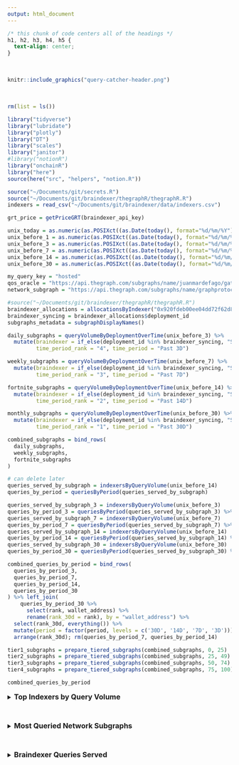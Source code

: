 ```yaml
---
output: html_document
---
```


```css
/* this chunk of code centers all of the headings */
h1, h2, h3, h4, h5 {
  text-align: center;
}
```

<br>

```r
knitr::include_graphics("query-catcher-header.png")
```

<br>

```r
rm(list = ls())

library("tidyverse")
library("lubridate")
library("plotly")
library("DT")
library("scales")
library("janitor")
#library("notionR")
library("onchainR")
library("here")
source(here("src", "helpers", "notion.R"))

source("~/Documents/git/secrets.R")
source("~/Documents/git/braindexer/thegraphR/thegraphR.R")
indexers = read_csv("~/Documents/git/braindexer/data/indexers.csv")

grt_price = getPriceGRT(braindexer_api_key)

unix_today = as.numeric(as.POSIXct((as.Date(today(), format="%d/%m/%Y")), format="%Y-%m-%d"))
unix_before_1 = as.numeric(as.POSIXct((as.Date(today(), format="%d/%m/%Y") - 1), format="%Y-%m-%d"))
unix_before_3 = as.numeric(as.POSIXct((as.Date(today(), format="%d/%m/%Y") - 3), format="%Y-%m-%d"))
unix_before_7 = as.numeric(as.POSIXct((as.Date(today(), format="%d/%m/%Y") - 7), format="%Y-%m-%d"))
unix_before_14 = as.numeric(as.POSIXct((as.Date(today(), format="%d/%m/%Y") - 14), format="%Y-%m-%d"))
unix_before_30 = as.numeric(as.POSIXct((as.Date(today(), format="%d/%m/%Y") - 30), format="%Y-%m-%d"))

my_query_key = "hosted"
qos_oracle = "https://api.thegraph.com/subgraphs/name/juanmardefago/gateway-qos-oracle"
network_subgraph = "https://api.thegraph.com/subgraphs/name/graphprotocol/graph-network-arbitrum"

#source("~/Documents/git/braindexer/thegraphR/thegraphR.R")
braindexer_allocations = allocationsByIndexer("0x920fdeb00ee04dd72f62d8a8f80f13c82ef76c1e")
braindexer_syncing = braindexer_allocations$deployment_id
subgraphs_metadata = subgraphDisplayNames()

daily_subgraphs = queryVolumeByDeploymentOverTime(unix_before_3) %>% 
  mutate(braindexer = if_else(deployment_id %in% braindexer_syncing, "Syncing", "Not Syncing"),
         time_period_rank = "4", time_period = "Past 3D") 

weekly_subgraphs = queryVolumeByDeploymentOverTime(unix_before_7) %>% 
  mutate(braindexer = if_else(deployment_id %in% braindexer_syncing, "Syncing", "Not Syncing"),
         time_period_rank = "3", time_period = "Past 7D") 

fortnite_subgraphs = queryVolumeByDeploymentOverTime(unix_before_14) %>% 
  mutate(braindexer = if_else(deployment_id %in% braindexer_syncing, "Syncing", "Not Syncing"),
         time_period_rank = "2", time_period = "Past 14D")

monthly_subgraphs = queryVolumeByDeploymentOverTime(unix_before_30) %>% 
  mutate(braindexer = if_else(deployment_id %in% braindexer_syncing, "Syncing", "Not Syncing"),
         time_period_rank = "1", time_period = "Past 30D")

combined_subgraphs = bind_rows(
  daily_subgraphs, 
  weekly_subgraphs,
  fortnite_subgraphs
)

# can delete later 
queries_served_by_subgraph = indexersByQueryVolume(unix_before_14)
queries_by_period = queriesByPeriod(queries_served_by_subgraph)

queries_served_by_subgraph_3 = indexersByQueryVolume(unix_before_3) 
queries_by_period_3 = queriesByPeriod(queries_served_by_subgraph_3) %>% mutate(period = "3D")
queries_served_by_subgraph_7 = indexersByQueryVolume(unix_before_7) 
queries_by_period_7 = queriesByPeriod(queries_served_by_subgraph_7) %>% mutate(period = "7D")
queries_served_by_subgraph_14 = indexersByQueryVolume(unix_before_14) 
queries_by_period_14 = queriesByPeriod(queries_served_by_subgraph_14) %>% mutate(period = "14D")
queries_served_by_subgraph_30 = indexersByQueryVolume(unix_before_30)
queries_by_period_30 = queriesByPeriod(queries_served_by_subgraph_30) %>% mutate(period = "30D")

combined_queries_by_period = bind_rows(
  queries_by_period_3, 
  queries_by_period_7,
  queries_by_period_14,
  queries_by_period_30
) %>% left_join(
    queries_by_period_30 %>% 
      select(rank, wallet_address) %>% 
      rename(rank_30d = rank), by = "wallet_address") %>% 
  select(rank_30d, everything()) %>% 
  mutate(period = factor(period, levels = c('30D', '14D', '7D', '3D'))) %>% 
  arrange(rank_30d); rm(queries_by_period_7, queries_by_period_14)

tier1_subgraphs = prepare_tiered_subgraphs(combined_subgraphs, 0, 25)
tier2_subgraphs = prepare_tiered_subgraphs(combined_subgraphs, 25, 49)
tier3_subgraphs = prepare_tiered_subgraphs(combined_subgraphs, 50, 74)
tier4_subgraphs = prepare_tiered_subgraphs(combined_subgraphs, 75, 100)

combined_queries_by_period
```

<details>
  <br>
  <summary><font size="3"> **Top Indexers by Query Volume** </font></summary>
```r
upgrade_indexer = "0xbdfb5ee5a2abf4fc7bb1bd1221067aef7f9de491"

indexers_plot = combined_queries_by_period %>% 
  left_join(indexers, by = "wallet_address") %>% 
  mutate(indexer_name = replace_na(indexer_name, "Unknown Indexer"),
         indexer_name = if_else(wallet_address == upgrade_indexer, 
                                "Upgrade Indexer", indexer_name)) %>% 
  group_by(indexer_name, period) %>% 
  summarise(queries_served = sum(queries_served),
            subgraphs_served = sum(subgraphs_served)) 

indexers_rank30d = indexers_plot %>% 
  filter(period == "30D") %>% 
  arrange(desc(queries_served)) 

indexers_rank30d$rank_30d <-  rank(-indexers_rank30d$queries_served)

indexers_plot = indexers_plot %>%
  left_join(indexers_rank30d %>% select(rank_30d, indexer_name), by = "indexer_name") %>% 
  filter(rank_30d < 26) %>% 
  arrange(rank_30d) %>% 
  #left_join(indexers %>% group_by(), by = "indexer_name") %>% 
  mutate(indexer_name = str_replace_all(indexer_name, "Braindexer", "🧠 Braindexer"),
         indexer_name = fct_reorder(indexer_name, rank_30d)) %>% 
  ggplot(aes(fill=period, x=fct_reorder(indexer_name, rank_30d), y=queries_served, group = period,
             text=paste0('Indexer: ', indexer_name, 
                         #'<br>Wallet: ', wallet_address, 
                         '<br>',period,' Rank: ', rank_30d, 
                         '<br>',period,' Queries: ', format(queries_served, nsmall=0, big.mark=","),
                         '<br>',period,' Subgraphs Served: ', subgraphs_served))) + 
  geom_bar(stat="identity", width = 0.5, position = position_dodge(width=0.7)) +
  #geom_segment(aes(x=wallet_address, xend=wallet_address, y=0, yend=queries_served), linewidth = 1.2) +
  #geom_point(size=2, alpha=1, stroke=1) +
  theme_minimal() +
  theme(panel.background = element_rect(
        fill = "white", colour = "white", size = 0.5, linetype = "solid"),
        plot.title = element_text(size=14, face="bold", hjust=0.5),
        axis.title.x = element_blank(),
        axis.title.y = element_text(size=6, family = "Arial", colour="#000000"),
        axis.text.x = element_text(size=7, angle = 45, vjust = 0.5, hjust=1),
        axis.text.y = element_text(size=6, family = "Arial", colour="#000000"),
        legend.position = "none") +
   labs(title="The Graph's Indexers - Queries Served (Top 25 - Past 30D)", 
        y = "Queries Served by Indexer (Past 30D)") +
   scale_fill_manual(values=c("#054C70", "#00CED4", "#089DEA", "#E9A1C9")) #+
   #scale_y_continuous(labels = comma)
ggplotly(indexers_plot, tooltip = c("text")) 
```

```r
queries_table_3 = queries_by_period_3 %>% 
  mutate(queries_3d = str_c(format(queries_served, nsmall=0, big.mark=","),
                             " (",subgraphs_served,")"),
         fees_3d = paste0(
           "USD: $",format(round(query_fees_grt*grt_price, 2), nsmall=0, big.mark=","), "\n",
           "GRT: ",format(round(query_fees_grt, 2), nsmall=0, big.mark=","))) %>% 
  select(wallet_address, queries_3d, fees_3d)

queries_table_30 = queries_by_period_30 %>% 
  mutate(queries_30d = str_c(format(queries_served, nsmall=0, big.mark=","),
                             " (",subgraphs_served,")"),
         fees_30d = paste0(
           "USD: $",format(round(query_fees_grt*grt_price, 2), nsmall=0, big.mark=","), "\n",
           "GRT: ",format(round(query_fees_grt, 2), nsmall=0, big.mark=","))) %>% 
  select(rank, wallet_address, queries_30d, fees_30d)

datatable(queries_table_30 %>% 
  left_join(queries_table_3, by = "wallet_address") %>% 
  left_join(indexers, by = "wallet_address") %>% 
  distinct(rank, indexer_name, queries_30d, fees_30d, queries_3d, fees_3d) %>% 
  mutate(indexer_name = str_replace_all(indexer_name, "Braindexer", "🧠 Braindexer")) %>% 
  #select(rank, indexer_name, queries_3d, fees_3d, queries_30d, fees_30d) %>% 
  arrange(rank), 
          caption = "Top Indexers Serving Queries over Past 30 Days", 
          rownames = FALSE,  options = list(pageLength = 15))
```
</details>
<br>

<details>
  <br>
  <summary><font size="3"> **Most Queried Network Subgraphs** </font></summary>
```r
combined_plots = tier1_subgraphs %>% 
  ggplot(aes(fill=time_period_rank, x=display_name, y=query_count, #color=braindexer,
             text=paste('Subgraph:', display_name, 
                        '<br>Query Rank:', period_rank, 
                        '<br>Time Period:', time_period, 
                        '<br>Period Queries:', format(query_count, nsmall=0, big.mark=","),
                        '<br>Success rate:', success_rate, '<br>Avg latency:', avg_latency, "ms"))) +
  geom_bar(stat="identity", width = 0.5, position = position_dodge(width=0.7)) +
  theme_minimal() +
  theme(plot.title = element_text(size=14, face="bold", hjust=0.5),
        plot.subtitle = element_text(size=11, hjust=0.5),
        axis.title.x=element_blank(),
        axis.text.x = element_text(angle = 45, vjust = 0.5, hjust=1),
        legend.position = "none") +
  ggtitle("Top Graph Network Subgraphs by Query Volume (Past 14D - Top 25)") + 
  ylab("Number of Queries") +
  scale_fill_manual(values=c("#054C70", "#089DEA", "#E9A1C9")) #+ 
 # scale_y_continuous(labels = comma)
ggplotly(combined_plots, tooltip = c("text")) 
```

```r
tiered_subgraphs = bind_rows(tier1_subgraphs, tier2_subgraphs, tier3_subgraphs, tier4_subgraphs) %>%
  arrange(time_period_rank, chart_rank)

datatable(tiered_subgraphs %>% 
            mutate(query_count = format(query_count, nsmall=0, big.mark=","),
                   success_rate = success_rate,
                   avg_latency = str_c(avg_latency, " ms"),
                   display_name = str_replace_all(display_name, " 🧠", ""),
                   display_name = if_else(braindexer == "Syncing", 
                                          str_c("🧠 ", display_name), display_name),
                   display_name = replace_na(display_name, "♻️ Deprecated")) %>% 
            select(time_period, everything(), -chart_rank, -period_rank, -time_period_rank, -braindexer), 
            caption = "Top Graph Network Subgraphs by Query Volume (Past 14 Days)", 
            rownames = FALSE)
```

**Search Subgraphs:** [Graphscan](https://arbitrum.graphscan.io/#subgraphs) | [Graph Explorer](https://thegraph.com/explorer) | [GraphSeer](https://beta.graphseer.com/)
<br>
<br>

<details>
  <br>
  <summary><font size="3"> **Most Queried Network Subgraphs (Last 3D)** </font></summary>
  
```r
last_3D_data = combined_subgraphs %>% 
  filter(time_period == "Past 3D") %>% 
  mutate(display_name = if_else(is.na(display_name), 
                                str_c(substr(deployment_id, 1, 4),"-",
                                      str_sub(deployment_id,-4,-1)), display_name),
         display_name = if_else(braindexer == "Syncing", str_c(display_name," 🧠"), display_name), 
         display_name = fct_reorder(display_name, rank)) 

last_3D_plots = last_3D_data %>% 
  filter(rank < 40) %>% 
  ggplot(aes(fill=time_period_rank, x=display_name, y=query_count, #color=braindexer,
             text=paste('Subgraph:', display_name, 
                        '<br>Query Rank:', rank, 
                        '<br>Time Period:', time_period, 
                        '<br>Period Queries:', format(query_count, nsmall=0, big.mark=","),
                        '<br>Success rate:', success_rate, 
                        '<br>Avg latency:', avg_latency, "ms"))) +
  geom_bar(stat="identity", width = 0.5, position = position_dodge(width=0.7)) +
  theme_minimal() +
  theme(plot.title = element_text(size=14, face="bold", hjust=0.5),
        plot.subtitle = element_text(size=11, hjust=0.5),
        axis.title.x=element_blank(),
        axis.text.x = element_text(angle = 45, vjust = 0.5, hjust=1),
        legend.position = "none") +
  ggtitle("Top Graph Network Subgraphs by Query Volume (Past 3D - Top 40)") + 
  ylab("Number of Queries") +
  scale_fill_manual(values=c("#E9A1C9")) + 
  scale_y_continuous(labels = comma)
ggplotly(last_3D_plots, tooltip = c("text")) 
```

```r
datatable(last_3D_data %>% 
            mutate(query_count = format(query_count, nsmall=0, big.mark=","),
                   success_rate = success_rate,
                   avg_latency = str_c(avg_latency, " ms"),
                   display_name = str_replace_all(display_name, " 🧠", ""),
                   display_name = if_else(braindexer == "Syncing", str_c("🧠 ", display_name), display_name),
                   display_name = replace_na(display_name, "♻️ Deprecated")) %>% 
            select(rank, display_name, query_count, success_rate, avg_latency, deployment_id), 
            caption = "Top Network Subgraphs by Query Volume (Past 3 Days)", 
            rownames = FALSE)
```

</details>
<br>

<details>
  <br>
  <summary><font size="3"> **Most Queried Network Subgraphs (Last 30D - Tiers 2-4)** </font></summary>
  
```r
combined_plots = tier2_subgraphs %>% 
  ggplot(aes(fill=time_period_rank, x=display_name, y=query_count, #color=braindexer,
             text=paste('Subgraph:', display_name, 
                        '<br>Query Rank:', period_rank, 
                        '<br>Time Period:', time_period, 
                        '<br>Period Queries:', format(query_count, nsmall=0, big.mark=","),
                        '<br>Success rate:', success_rate, '<br>Avg latency:', avg_latency, "ms"))) +
  geom_bar(stat="identity", width = 0.5, position = position_dodge(width=0.7)) +
  theme_minimal() +
  theme(plot.title = element_text(size=14, face="bold", hjust=0.5),
        plot.subtitle = element_text(size=11, hjust=0.5),
        axis.title.x=element_blank(),
        axis.text.x = element_text(angle = 45, vjust = 0.5, hjust=1),
        legend.position = "none") +
  ggtitle("Top Graph Network Subgraphs by Query Volume (Past 14D - Rank 26-50)") + 
  ylab("Number of Queries") +
  scale_fill_manual(values=c("#054C70", "#089DEA", "#E9A1C9")) + 
  scale_y_continuous(labels = comma)
ggplotly(combined_plots, tooltip = c("text")) 
```

```r
combined_plots = tier3_subgraphs %>% 
  ggplot(aes(fill=time_period_rank, x=display_name, y=query_count, #color=braindexer,
             text=paste('Subgraph:', display_name, 
                        '<br>Query Rank:', period_rank, 
                        '<br>Time Period:', time_period, 
                        '<br>Period Queries:', format(query_count, nsmall=0, big.mark=","),
                        '<br>Success rate:', success_rate, '<br>Avg latency:', avg_latency, "ms"))) +
  geom_bar(stat="identity", width = 0.5, position = position_dodge(width=0.7)) +
  theme_minimal() +
  theme(plot.title = element_text(size=14, face="bold", hjust=0.5),
        plot.subtitle = element_text(size=11, hjust=0.5),
        axis.title.x=element_blank(),
        axis.text.x = element_text(angle = 45, vjust = 0.5, hjust=1),
        legend.position = "none") +
  ggtitle("Top Graph Network Subgraphs by Query Volume (Past 14D - Rank 50-75)") + 
  ylab("Number of Queries") +
  scale_fill_manual(values=c("#054C70", "#089DEA", "#E9A1C9")) + 
  scale_y_continuous(labels = comma)
ggplotly(combined_plots, tooltip = c("text")) 
```

```r
combined_plots = tier4_subgraphs %>% 
  ggplot(aes(fill=time_period_rank, x=display_name, y=query_count, #color=braindexer,
             text=paste('Subgraph:', display_name, 
                        '<br>Query Rank:', period_rank, 
                        '<br>Time Period:', time_period, 
                        '<br>Period Queries:', format(query_count, nsmall=0, big.mark=","),
                        '<br>Success rate:', success_rate, '<br>Avg latency:', avg_latency, "ms"))) +
  geom_bar(stat="identity", width = 0.5, position = position_dodge(width=0.7)) +
  theme_minimal() +
  theme(plot.title = element_text(size=14, face="bold", hjust=0.5),
        plot.subtitle = element_text(size=11, hjust=0.5),
        axis.title.x=element_blank(),
        axis.text.x = element_text(angle = 45, vjust = 0.5, hjust=1),
        legend.position = "none") +
  ggtitle("Top Graph Network Subgraphs by Query Volume (Past 14D - Rank 75-100)") + 
  ylab("Number of Queries") +
  scale_fill_manual(values=c("#054C70", "#089DEA", "#E9A1C9")) + 
  scale_y_continuous(labels = comma)
ggplotly(combined_plots, tooltip = c("text")) 
```

</details>



</details>
<br>



<details>
  <br>
  <summary><font size="3"> **Braindexer Queries Served** </font></summary>
```r

combined_queries_by_subgraph = bind_rows(
  queries_served_by_subgraph_3 %>% mutate(period = "3D"), 
  queries_served_by_subgraph_7 %>% mutate(period = "7D"),
  queries_served_by_subgraph_14 %>% mutate(period = "14D"),
  queries_served_by_subgraph_30 %>% mutate(period = "30D")
)

subgraph_totals = combined_queries_by_subgraph %>% 
  rename(deployment_id = subgraph_deployment_ipfs_hash) %>% 
  mutate(total_queries = as.numeric(queries_served),
         total_fees_grt = round(as.numeric(query_fees_grt),2),
         avg_query_fee = as.numeric(avg_query_fee)) %>% 
  group_by(deployment_id) %>% 
  summarize(indexers = n_distinct(wallet_address),
            total_queries = sum(total_queries),
            total_fees_grt = sum(total_fees_grt)) %>% 
  arrange(desc(total_queries)) 

braindexer_subgraphs = combined_queries_by_subgraph %>% 
  rename(deployment_id = subgraph_deployment_ipfs_hash) %>% 
  filter(wallet_address == "0x920fdeb00ee04dd72f62d8a8f80f13c82ef76c1e") %>% 
  mutate(queries_served = as.numeric(queries_served),
         query_fees_grt = round(as.numeric(query_fees_grt),2),
         avg_query_fee = as.numeric(avg_query_fee),
         wallet_address = if_else(
           wallet_address == "0x920fdeb00ee04dd72f62d8a8f80f13c82ef76c1e", 
           str_c("🧠 Braindexer Arbitrum Indexer (0x920-76c1e)"), wallet_address)) %>% 
  group_by(wallet_address, deployment_id, period) %>% 
  summarize(queries_served = sum(queries_served),
            query_fees_grt = sum(query_fees_grt),
            avg_query_fee = mean(avg_query_fee)) %>% 
  left_join(subgraphs_metadata, by = "deployment_id") %>% 
  rename(subgraphs = display_name) %>% 
  mutate(subgraphs = if_else(is.na(subgraphs), str_c(substr(deployment_id, 1, 5),
                                       "-",str_sub(deployment_id,-5,-1)), subgraphs)) %>% 
  select(wallet_address, subgraphs, queries_served, query_fees_grt, deployment_id, period)

braindexer_sync_count = as.character(count(braindexer_subgraphs)$n)
braindexer_query_count = as.character(format(sum(braindexer_subgraphs$queries_served), nsmall=0, big.mark=","))
braindexer_fees_count = as.character(round(sum(braindexer_subgraphs$query_fees_grt),2))
prc_of_network_queries = round(sum(braindexer_subgraphs$queries_served)/sum(subgraph_totals$total_queries)*100,2)

braindexer_table = braindexer_subgraphs %>% 
  left_join(subgraph_totals, by = "deployment_id") %>% 
  ungroup() %>% arrange(desc(query_fees_grt)) %>% 
  mutate(prc_served = round((queries_served/total_queries)*100,2),
         queries_served = format(queries_served, nsmall=0, big.mark=","),
         queries_served = str_c(queries_served, " (", prc_served ,"%)"),
         indexers = as.character(indexers),
         query_fees_grt = as.character(query_fees_grt),
         period = factor(period, levels = c('30D', '14D', '7D', '3D'))) %>% 
  select(wallet_address, subgraphs, queries_served, query_fees_grt, indexers, deployment_id, period) 

revSubstr <- function(x, start, stop) {
  x <- strsplit(x, "")
  sapply(x, 
         function(x) paste(rev(rev(x)[start:stop]), collapse = ""), 
         USE.NAMES = FALSE)
}

braindexer_queries = braindexer_table %>% 
  mutate(queries_served_num = sub("\\(.*", "", queries_served),
         queries_served_num = str_replace_all(queries_served_num, ",", ""),
         queries_served_num = as.numeric(queries_served_num),
         subgraphs = if_else(is.na(subgraphs), 
                             str_c(substr(deployment_id, start = 1, stop = 4),"-",
                                   revSubstr(deployment_id, start = 1, stop = 4)), subgraphs),
         subgraphs = fct_reorder(subgraphs, -queries_served_num)) %>% 
  select(subgraphs, queries_served, queries_served_num, deployment_id, period) %>% 
  ggplot(aes(x=subgraphs, y=queries_served_num, group=period, fill=period,
             text=paste('Subgraph: ', subgraphs, 
                        '<br>Deployment ID: ', deployment_id, 
                        '<br>Period: ', period, 
                        '<br>Queries Served: ', queries_served))) + 
  geom_bar(stat="identity", width = 0.5, position = position_dodge(width=0.7)) +
  theme_minimal() +
  theme(panel.background = element_rect(
        fill = "white", colour = "white", size = 0.5, linetype = "solid"),
        plot.title = element_text(size=14, face="bold", hjust=0.5),
        axis.title.x = element_blank(),
        axis.title.y = element_text(size=8, family = "Arial", colour="#000000"),
        axis.text.x = element_text(size=8, angle = 45, vjust = 0.5, hjust=1),
        axis.text.y = element_text(size=8, family = "Arial", colour="#000000"),
        legend.position = "none") +
   labs(title="Queries Served by Braindexer (Past 30D)", 
        y = "Queries Served by Braindexer (Past 30D)") +
  scale_fill_manual(values=c("30D" = "#054C70", 
                             "14D" = "#00CED4", 
                             "7D" = "#089DEA", 
                             "3D" = "#E9A1C9")) +
   scale_y_continuous(labels = comma)
ggplotly(braindexer_queries, tooltip = c("text")) 
```

```r
datatable(braindexer_table %>% 
            mutate(braindexer_subgraph = subgraphs,
                   query_fees = str_c(period,": ", query_fees_grt, " GRT")) %>% 
             arrange(desc(period), queries_served) %>%
            select(braindexer_subgraph, query_fees, indexers, deployment_id, -period, -query_fees_grt), 
          caption = "Queries Served by Braindexer (Past 30D)", 
          rownames = FALSE)
```
</details>
<br>